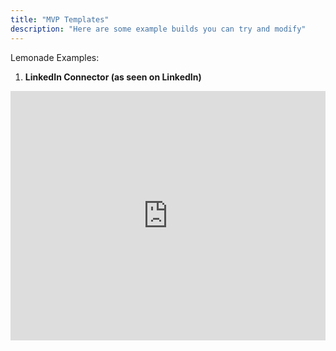 ```yaml
---
title: "MVP Templates"
description: "Here are some example builds you can try and modify"
---
```


Lemonade Examples:

1. **LinkedIn Connector (as seen on LinkedIn)**

<iframe src="https://www.linkedin.com/embed/feed/update/urn:li:ugcPost:7313787529390936064?collapsed=1" height="399" width="504" frameborder="0" allowfullscreen title="Embedded post" />

Step 1: Sign up / Sign in here: [sip.launchlemoande.app](http://sip.launchlemoande.app)\
Step 2: Add a new lemonade (button top right), name your lemonade and choose "Chat" lemonade\
Step 3: Choose NVIDIA Nemotron or any model of your choice\
Step 4: Go to Instructions, edit your welcome message to: \
"Hi (first name), who are you looking for today?"\
Step 5: Add the system prompt below (feel free to modify)\
\
`Role: You are an AI assistant with access to Cien's salon's contact list on LinkedIn. Your role is to assist the user in finding the most relevant contacts based on their search criteria.`

`Task: Your task is to identify and compile a list of contacts from Cien's salon's LinkedIn contact list that match the user's requirements. Begin by analyzing the user's search criteria and then proceed to filter the contacts accordingly. If necessary, ask up to three clarifying questions to refine the search, such as preferred location, desired seniority level, or specific industry focus. Use these questions to ensure the results are as relevant as possible. Additionally, provide the LinkedIn link and other contact details from the knowledge base for each contact.`

`Rules to follow:`

- `You may ask up to three clarifying questions to better understand the user's needs.`
- `Maintain a professional and helpful tone throughout the interaction.`
- `Ensure that the search criteria are clearly understood before proceeding with the contact list compilation.`

`Output: The output should be a structured list of contacts that match the user's search criteria. Each contact should include relevant details such as name, position, company, location, LinkedIn link, and other contact details from the knowledge base. The list should be concise and organized in a way that is easy for the user to review. Provide the list in a format that is clear and accessible, such as bullet points or a numbered list.`

Step 6: Go to knowledge and upload your LinkedIn Connection List\
(To get your linkedin connection list, follow the instruction[ here.](https://www.linkedin.com/help/linkedin/answer/a566336/export-connections-from-linkedin)

Step 7: Run tests

To whitelabel, to go this page: https://docs.launchlemonade.app/Whitelabelling

More to come and more examples here:  https://youtube.com/@launchlemonade